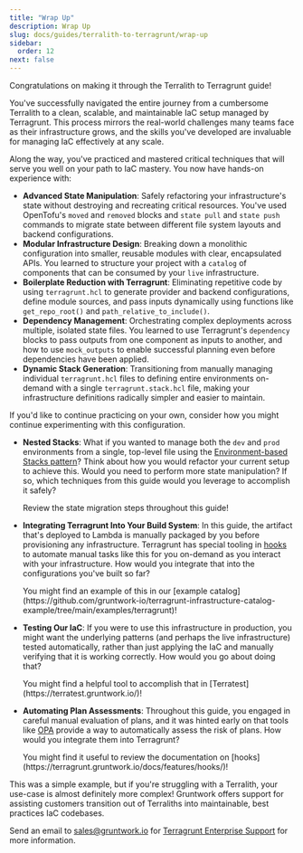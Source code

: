 ```yaml
---
title: "Wrap Up"
description: Wrap Up
slug: docs/guides/terralith-to-terragrunt/wrap-up
sidebar:
  order: 12
next: false
---
```



Congratulations on making it through the Terralith to Terragrunt guide!

You've successfully navigated the entire journey from a cumbersome Terralith to a clean, scalable, and maintainable IaC setup managed by Terragrunt. This process mirrors the real-world challenges many teams face as their infrastructure grows, and the skills you've developed are invaluable for managing IaC effectively at any scale.

Along the way, you've practiced and mastered critical techniques that will serve you well on your path to IaC mastery. You now have hands-on experience with:

- **Advanced State Manipulation**: Safely refactoring your infrastructure's state without destroying and recreating critical resources. You've used OpenTofu's `moved` and `removed` blocks and `state pull` and `state push` commands to migrate state between different file system layouts and backend configurations.
- **Modular Infrastructure Design**: Breaking down a monolithic configuration into smaller, reusable modules with clear, encapsulated APIs. You learned to structure your project with a `catalog` of components that can be consumed by your `live` infrastructure.
- **Boilerplate Reduction with Terragrunt**: Eliminating repetitive code by using `terragrunt.hcl` to generate provider and backend configurations, define module sources, and pass inputs dynamically using functions like `get_repo_root()` and `path_relative_to_include()`.
- **Dependency Management**: Orchestrating complex deployments across multiple, isolated state files. You learned to use Terragrunt's `dependency` blocks to pass outputs from one component as inputs to another, and how to use `mock_outputs` to enable successful planning even before dependencies have been applied.
- **Dynamic Stack Generation**: Transitioning from manually managing individual `terragrunt.hcl` files to defining entire environments on-demand with a single `terragrunt.stack.hcl` file, making your infrastructure definitions radically simpler and easier to maintain.

If you'd like to continue practicing on your own, consider how you might continue experimenting with this configuration.

- **Nested Stacks**: What if you wanted to manage both the `dev` and `prod` environments from a single, top-level file using the [Environment-based Stacks pattern](https://terragrunt.gruntwork.io/docs/features/stacks/#environment-based-stacks)? Think about how you would refactor your current setup to achieve this. Would you need to perform more state manipulation? If so, which techniques from this guide would you leverage to accomplish it safely?

    <Aside type="tip">
      Review the state migration steps throughout this guide!
    </Aside>

- **Integrating Terragrunt Into Your Build System**: In this guide, the artifact that's deployed to Lambda is manually packaged by you before provisioning any infrastructure. Terragrunt has special tooling in [hooks](https://terragrunt.gruntwork.io/docs/features/hooks/) to automate manual tasks like this for you on-demand as you interact with your infrastructure. How would you integrate that into the configurations you've built so far?

    <Aside type="tip">
      You might find an example of this in our [example catalog](https://github.com/gruntwork-io/terragrunt-infrastructure-catalog-example/tree/main/examples/terragrunt)!
    </Aside>

- **Testing Our IaC**: If you were to use this infrastructure in production, you might want the underlying patterns (and perhaps the live infrastructure) tested automatically, rather than just applying the IaC and manually verifying that it is working correctly. How would you go about doing that?

    <Aside type="tip">
      You might find a helpful tool to accomplish that in [Terratest](https://terratest.gruntwork.io/)!
    </Aside>

- **Automating Plan Assessments**: Throughout this guide, you engaged in careful manual evaluation of plans, and it was hinted early on that tools like [OPA](https://www.openpolicyagent.org/) provide a way to automatically assess the risk of plans. How would you integrate them into Terragrunt?

    <Aside type="tip">
      You might find it useful to review the documentation on [hooks](https://terragrunt.gruntwork.io/docs/features/hooks/)!
    </Aside>

This was a simple example, but if you're struggling with a Terralith, your use-case is almost definitely more complex! Gruntwork offers support for assisting customers transition out of Terraliths into maintainable, best practices IaC codebases.

Send an email to sales@gruntwork.io for [Terragrunt Enterprise Support](https://www.gruntwork.io/services/terragrunt) for more information.
